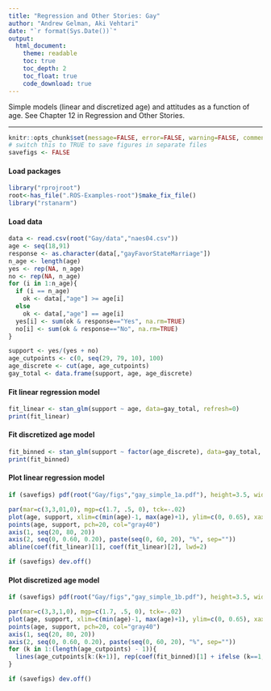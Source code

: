 ```yaml
---
title: "Regression and Other Stories: Gay"
author: "Andrew Gelman, Aki Vehtari"
date: "`r format(Sys.Date())`"
output:
  html_document:
    theme: readable
    toc: true
    toc_depth: 2
    toc_float: true
    code_download: true
---
```

Simple models (linear and discretized age) and attitudes as a
function of age. See Chapter 12 in Regression and Other Stories.

-------------


```r
knitr::opts_chunk$set(message=FALSE, error=FALSE, warning=FALSE, comment=NA)
# switch this to TRUE to save figures in separate files
savefigs <- FALSE
```

#### Load packages

```r
library("rprojroot")
root<-has_file(".ROS-Examples-root")$make_fix_file()
library("rstanarm")
```

#### Load data

```r
data <- read.csv(root("Gay/data","naes04.csv"))
age <- seq(18,91)
response <- as.character(data[,"gayFavorStateMarriage"])
n_age <- length(age)
yes <- rep(NA, n_age)
no <- rep(NA, n_age)
for (i in 1:n_age){
  if (i == n_age)
    ok <- data[,"age"] >= age[i]
  else
    ok <- data[,"age"] == age[i]
  yes[i] <- sum(ok & response=="Yes", na.rm=TRUE)
  no[i] <- sum(ok & response=="No", na.rm=TRUE)
}

support <- yes/(yes + no)
age_cutpoints <- c(0, seq(29, 79, 10), 100)
age_discrete <- cut(age, age_cutpoints)
gay_total <- data.frame(support, age, age_discrete)
```

#### Fit linear regression model

```r
fit_linear <- stan_glm(support ~ age, data=gay_total, refresh=0)
print(fit_linear)
```

#### Fit discretized age model

```r
fit_binned <- stan_glm(support ~ factor(age_discrete), data=gay_total, refresh=0)
print(fit_binned)
```

#### Plot linear regression model

```r
if (savefigs) pdf(root("Gay/figs","gay_simple_1a.pdf"), height=3.5, width=5)
```
```r
par(mar=c(3,3,01,0), mgp=c(1.7, .5, 0), tck=-.02)
plot(age, support, xlim=c(min(age)-1, max(age)+1), ylim=c(0, 0.65), xaxs="i", yaxs="i", xlab="Age", ylab="Support for same-sex marriage", xaxt="n", yaxt="n", bty="l", main="Linear regression", cex.main=1, type="n")
points(age, support, pch=20, col="gray40")
axis(1, seq(20, 80, 20))
axis(2, seq(0, 0.60, 0.20), paste(seq(0, 60, 20), "%", sep=""))
abline(coef(fit_linear)[1], coef(fit_linear)[2], lwd=2)
```
```r
if (savefigs) dev.off()
```

#### Plot discretized age model

```r
if (savefigs) pdf(root("Gay/figs","gay_simple_1b.pdf"), height=3.5, width=5)
```
```r
par(mar=c(3,3,1,0), mgp=c(1.7, .5, 0), tck=-.02)
plot(age, support, xlim=c(min(age)-1, max(age)+1), ylim=c(0, 0.65), xaxs="i", yaxs="i", xlab="Age", ylab="Support for same-sex marriage", xaxt="n", yaxt="n", bty="l", main="Discretized age predictors", cex.main=1, type="n")
points(age, support, pch=20, col="gray40")
axis(1, seq(20, 80, 20))
axis(2, seq(0, 0.60, 0.20), paste(seq(0, 60, 20), "%", sep=""))
for (k in 1:(length(age_cutpoints) - 1)){
  lines(age_cutpoints[k:(k+1)], rep(coef(fit_binned)[1] + ifelse (k==1, 0, coef(fit_binned)[k]), 2), lwd=2)
}
```
```r
if (savefigs) dev.off()
```

